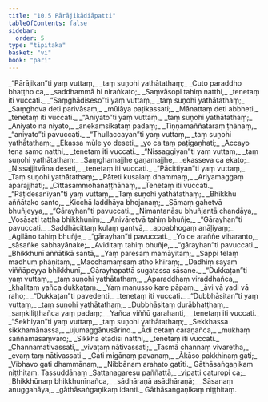 ```yaml
---
title: "10.5 Pārājikādiāpatti"
tableOfContents: false
sidebar:
  order: 5
type: "tipitaka"
basket: "vi"
book: "pari"
---
```



<DynamicBreadcrumb />

<Division number="339" book="pari" bookNo="5" page="261">

<Paragraph number="1677" type="verses" book="pari">
_“Pārājikan”ti yaṃ vuttaṃ,_  
_taṃ suṇohi yathātathaṃ;_  
_Cuto paraddho bhaṭṭho ca,_  
_saddhammā hi niraṅkato;_  
_Saṃvāsopi tahiṃ natthi,_  
_tenetaṃ iti vuccati._  

</Paragraph>

<Paragraph number="1678" type="verses" book="pari">
_“Saṃghādiseso”ti yaṃ vuttaṃ,_  
_taṃ suṇohi yathātathaṃ;_  
_Saṃghova deti parivāsaṃ,_  
_mūlāya paṭikassati;_  
_Mānattaṃ deti abbheti,_  
_tenetaṃ iti vuccati._  

</Paragraph>

<Paragraph number="1679" type="verses" book="pari">
_“Aniyato”ti yaṃ vuttaṃ,_  
_taṃ suṇohi yathātathaṃ;_  
_Aniyato na niyato,_  
_anekaṃsikataṃ padaṃ;_  
_Tiṇṇamaññataraṃ ṭhānaṃ,_  
_“aniyato”ti pavuccati._  

</Paragraph>

<Paragraph number="1680" type="verses" book="pari">
_“Thullaccayan”ti yaṃ vuttaṃ,_  
_taṃ suṇohi yathātathaṃ;_  
_Ekassa mūle yo deseti,_  
_yo ca taṃ paṭigaṇhati;_  
_Accayo tena samo natthi,_  
_tenetaṃ iti vuccati._  

</Paragraph>

<Paragraph number="1681" type="verses" book="pari">
_“Nissaggiyan”ti yaṃ vuttaṃ,_  
_taṃ suṇohi yathātathaṃ;_  
_Saṃghamajjhe gaṇamajjhe,_  
_ekasseva ca ekato;_  
_Nissajjitvāna deseti,_  
_tenetaṃ iti vuccati._  

</Paragraph>

<Paragraph number="1682" type="verses" book="pari">
_“Pācittiyan”ti yaṃ vuttaṃ,_  
_Taṃ suṇohi yathātathaṃ;_  
_Pāteti kusalaṃ dhammaṃ,_  
_Ariyamaggaṃ aparajjhati;_  
_Cittasammohanaṭṭhānaṃ,_  
_Tenetaṃ iti vuccati._  

</Paragraph>

<Paragraph number="1683" type="verses" book="pari">
_“Pāṭidesanīyan”ti yaṃ vuttaṃ,_  
_Taṃ suṇohi yathātathaṃ;_  
_Bhikkhu aññātako santo,_  
_Kicchā laddhāya bhojanaṃ;_  
_Sāmaṃ gahetvā bhuñjeyya,_  
_“Gārayhan”ti pavuccati._  

</Paragraph>

<Paragraph number="1684" type="verses" book="pari">
_Nimantanāsu bhuñjantā chandāya,_  
_Vosāsati tattha bhikkhuniṃ;_  
_Anivāretvā tahiṃ bhuñje,_  
_“Gārayhan”ti pavuccati._  

</Paragraph>

<Paragraph number="1685" type="verses" book="pari">
_Saddhācittaṃ kulaṃ gantvā,_  
_appabhogaṃ anāḷiyaṃ;_  
_Agilāno tahiṃ bhuñje,_  
_“gārayhan”ti pavuccati._  

</Paragraph>

<Paragraph number="1686" type="verses" book="pari">
_Yo ce araññe viharanto,_  
_sāsaṅke sabhayānake;_  
_Aviditaṃ tahiṃ bhuñje,_  
_“gārayhan”ti pavuccati._  

</Paragraph>

<Paragraph number="1687" type="verses" book="pari">
_Bhikkhunī aññātikā santā,_  
_Yaṃ paresaṃ mamāyitaṃ;_  
_Sappi telaṃ madhuṃ phāṇitaṃ,_  
_Macchamaṃsaṃ atho khīraṃ;_  
_Dadhiṃ sayaṃ viññāpeyya bhikkhunī,_  
_Gārayhapattā sugatassa sāsane._  

</Paragraph>

<Paragraph number="1688" type="verses" book="pari">
_“Dukkaṭan”ti yaṃ vuttaṃ,_  
_taṃ suṇohi yathātathaṃ;_  
_Aparaddhaṃ viraddhañca,_  
_khalitaṃ yañca dukkaṭaṃ._  

</Paragraph>

<Paragraph number="1689" type="verses" book="pari">
_Yaṃ manusso kare pāpaṃ,_  
_āvi vā yadi vā raho;_  
_“Dukkaṭan”ti pavedenti,_  
_tenetaṃ iti vuccati._  

</Paragraph>

<Paragraph number="1690" type="verses" book="pari">
_“Dubbhāsitan”ti yaṃ vuttaṃ,_  
_taṃ suṇohi yathātathaṃ;_  
_Dubbhāsitaṃ durābhaṭṭhaṃ,_  
_saṃkiliṭṭhañca yaṃ padaṃ;_  
_Yañca viññū garahanti,_  
_tenetaṃ iti vuccati._  

</Paragraph>

<Paragraph number="1691" type="verses" book="pari">
_“Sekhiyan”ti yaṃ vuttaṃ,_  
_taṃ suṇohi yathātathaṃ;_  
_Sekkhassa sikkhamānassa,_  
_ujumaggānusārino._  

</Paragraph>

<Paragraph number="1692" type="verses" book="pari">
_Ādi cetaṃ caraṇañca,_  
_mukhaṃ saññamasaṃvaro;_  
_Sikkhā etādisī natthi,_  
_tenetaṃ iti vuccati._  

</Paragraph>

<Paragraph number="1693" type="verses" book="pari">
_Channamativassati,_  
_vivaṭaṃ nātivassati;_  
_Tasmā channaṃ vivaretha,_  
_evaṃ taṃ nātivassati._  

</Paragraph>

<Paragraph number="1694" type="verses" book="pari">
_Gati migānaṃ pavanaṃ,_  
_Ākāso pakkhinaṃ gati;_  
_Vibhavo gati dhammānaṃ,_  
_Nibbānaṃ arahato gatīti._  


</Paragraph>
</Division>

<Paragraph number="1695" type="center" book="pari">
Gāthāsaṅgaṇikaṃ niṭṭhitaṃ.



</Paragraph>

<Paragraph number="1696" type="center" book="pari">
Tassuddānaṃ


</Paragraph>

<Paragraph number="1697" type="verses" book="pari">
_Sattanagaresu paññattā,_  
_vipatti caturopi ca;_  
_Bhikkhūnaṃ bhikkhunīnañca,_  
_sādhāraṇā asādhāraṇā;_  
_Sāsanaṃ anuggahāya,_  
_gāthāsaṅgaṇikaṃ idanti._  


</Paragraph>

<Paragraph number="1698" type="center" book="pari">
Gāthāsaṅgaṇikaṃ niṭṭhitaṃ.
</Paragraph>